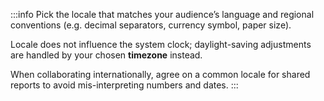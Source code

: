 :::info
Pick the locale that matches your audience’s language and regional conventions (e.g. decimal separators, currency symbol, paper size).

Locale does not influence the system clock; daylight-saving adjustments
are handled by your chosen **timezone** instead.

When collaborating internationally, agree on a common locale for shared reports to avoid mis-interpreting numbers and dates.
:::
